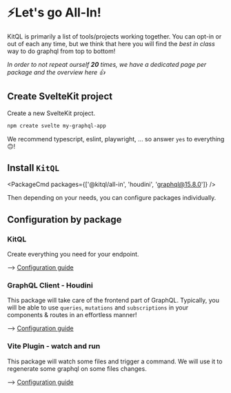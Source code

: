 
# ⚡Let's go All-In!

KitQL is primarily a list of tools/projects working together. You can opt-in or out of each any
time, but we think that here you will find the _best in class_ way to do graphql from top to bottom!

_In order to not repeat ourself **20** times, we have a dedicated page per package and the overview
here 👍_

## Create SvelteKit project

Create a new SvelteKit project.

```sh
npm create svelte my-graphql-app
```

We recommend typescript, eslint, playwright, ... so answer `yes` to everything 🙃!

## Install `KitQL`

<PackageCmd packages={['@kitql/all-in', 'houdini', 'graphql@15.8.0']} />

Then depending on your needs, you can configure packages individually.

## Configuration by package

### KitQL

Create everything you need for your endpoint.

--> [Configuration guide](/docs/setup/02_server)

### GraphQL Client - Houdini

This package will take care of the frontend part of GraphQL. Typically, you will be able to use
`queries`, `mutations` and `subscriptions` in your components & routes in an effortless manner!

--> [Configuration guide](/docs/setup/01_houdini)

### Vite Plugin - watch and run

This package will watch some files and trigger a command. We will use it to regenerate some graphql
on some files changes.

--> [Configuration guide](/docs/setup/03_vite-plugin-watch-and-run)
